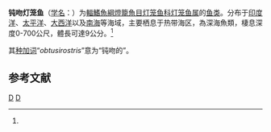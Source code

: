 {{Speciesbox
| status = NE
| status_system = IUCN3.1
| image = Bluntsnout lanternfish ( Myctophum obtusirostre ).jpg
| image caption = 钝吻灯笼鱼
| taxon = Myctophum obtusirostris
| authority = Taning, 1928<ref name='id5592'>{{cite web| url =http://www.bioinfo.cn/db05/BjdwSpecies.php?action=view&id=5592| title =钝吻灯笼鱼| work =中国动物物种编目数据库| publisher =中国科学院微生物研究所| author =中国科学院动物研究所| accessdate =2009-04-11| deadurl =yes| archiveurl =https://web.archive.org/web/20160305024555/http://www.bioinfo.cn/db05/BjdwSpecies.php?action=view&id=5592| archivedate =2016-03-05}}</ref>
| synonyms = *''Myctophum obtusirostrum''<br /><small>Tåning, 1928</small>
*''Myctophum pristilepis obtusirostre''<br /><small>Tåning, 1928</small>
}}

'''钝吻灯笼鱼'''（[[学名|学名]]：{{lang|la|''Myctophum obtusirostris''}}）为[[輻鰭魚綱|輻鰭魚綱]][[燈籠魚目|燈籠魚目]][[灯笼鱼科|灯笼鱼科]][[灯笼鱼属|灯笼鱼属]]的[[鱼类|鱼类]]。分布于[[印度洋|印度洋]]、[[太平洋|太平洋]]、[[大西洋|大西洋]]以及[[南海|南海]]等海域，主要栖息于热带海区，為深海魚類，棲息深度0-700公尺，體長可達9公分。<ref name='id5592'/>

其[[种加词|种加词]]“''obtusirostris''”意为“钝吻的”。

== 参考文献 ==
{{reflist}}

{{Taxonbar|from=Q2479208}}

[[Category:灯笼鱼属|D]]
[[Category:1928年描述的魚類|D]]


{{灯笼鱼目小作品}}